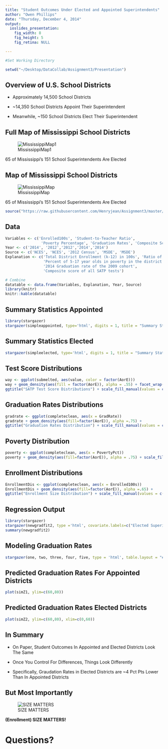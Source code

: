 ```yaml
---
title: "Student Outcomes Under Elected and Appointed Superintendents"
author: "Owen Phillips"
date: "Thursday, December 4, 2014"
output: 
  ioslides_presentation: 
    fig_width: 8
    fig_height: 5
    fig_retina: NULL

---
```

```r
#Set Working Directory 

setwd("~/Desktop/DataCollab/Assignment3/Presentation")
```

## Overview of U.S. School Districts 

- Approximately 14,500 School Districts 


- ~14,350 School Districts Appoint Their Superintendent 


- Meanwhile, ~150 School Districts Elect Their Superintendent 

## Full Map of Mississippi School Districts 

<div class="centered">
![MississippiMap1](https://raw.githubusercontent.com/Henryjean/Assignment3/master/Presentation/SchoolDistrict.jpeg)
</div>

<div class="centered">
65 of Mississippi's 151 School Superintendents Are Elected
</div>




## Map of Mississippi School Districts 

<div class="centered">
![MississippiMap](https://raw.githubusercontent.com/Henryjean/Assignment3/master/Presentation/SchoolDis.png)
</div>

<div class="centered">
65 of Mississippi's 151 School Superintendents Are Elected
</div>


```r
source("https://raw.githubusercontent.com/Henryjean/Assignment3/master/DataAnalysis.R")
```


## Data 

```r

Variables <- c('Enrolled100s', 'Student-to-Teacher Ratio',  
                'Poverty Percentage', 'Graduation Rates', 'Composite Score')
Year <- c('2014', '2012','2012','2014','2014')
Source <- c('NCES', 'NCES', '2012 Census', 'MSDE', 'MSDE')
Explanation <- c('Total District Enrollment (k-12) in 100s', 'Ratio of students to teachers in the district', 
                 'Percent of 5-17 year olds in poverty in the district', 
                 '2014 Graduation rate of the 2009 cohort', 
                 'Composite score of all SATP tests')

# Combine
datatable <- data.frame(Variables, Explanation, Year, Source)
library(knitr)
knitr::kable(datatable)


```



## Summary Statistics Appointed {.flexbox .vcenter}
```r
library(stargazer)
stargazer(simpleappointed, type='html', digits = 1, title = "Summary Statistics for Appointed Districts", header = FALSE)  

```


## Summary Statistics Elected {.flexbox .vcenter}
```r

stargazer(simpleelected, type='html', digits = 1, title = "Summary Stats for Elected Districts", header = FALSE)  

```

## Test Score Distributions {.flexbox .vcenter}
```r
way <- ggplot(submelted, aes(value, color = factor(AorE)))
way + geom_density(aes(fill = factor(AorE)), alpha = .55) + facet_wrap(~ variable) + 
ggtitle("SATP Test Score Distributions") + scale_fill_manual(values = c("#009966", "#D1322D")) + theme(legend.title=element_blank()) + scale_color_manual(values = c("#009966", "#D1322D"))
```

## Graduation Rates Distributions {.flexbox .vcenter}
```r
gradrate <- ggplot(completeclean, aes(x = GradRate))
gradrate + geom_density(aes(fill=factor(AorE)), alpha =.75) +
ggtitle("Graduation Rates Distribution") + scale_fill_manual(values = c("#009966", "#D1322D")) + theme(legend.title=element_blank())
```

## Poverty Distribution {.flexbox .vcenter}
```r
poverty <- ggplot(completeclean, aes(x = PovertyPct))
poverty + geom_density(aes(fill=factor(AorE)), alpha = .75) + scale_fill_manual(values = c("#009966", "#D1322D")) + theme(legend.title=element_blank()) + ggtitle("Povery Rates Distribution")
```

## Enrollment Distributions {.flexbox .vcenter}

```r
EnrollmentDis <- ggplot(completeclean, aes(x = Enrolled100s))
EnrollmentDis + geom_density(aes(fill=factor(AorE)), alpha =.65) +
ggtitle("Enrollment Size Distribution") + scale_fill_manual(values = c("#009966", "#D1322D")) + theme(legend.title=element_blank())
```

## Regression Output {.flexbox .vcenter}

```r

library(stargazer)
stargazer(newgradfit2, type ='html', covariate.labels=c("Elected Superintendent", "Pct Students in Poverty", "Student-to-Teacher Ratio", "Enrollment", "Elected:Enrollment"))
summary(newgradfit2)

```

## Modeling Graduation Rates 

```r

stargazer(one, two, three, four, five, type = 'html', table.layout = "#tn", covariate.labels=c("Elected Superintendent", "Pct Students in Poverty",  "Student-to-Teacher Ratio", "Enrollment", "Elected:Enrollment"), column.labels = "Graduation Rates")


```

## Predicted Graduation Rates For Appointed Districts {.flexbox .vcenter}

```r

plot(simZ1, ylim=c(60,80)) 

```

## Predicted Graduation Rates Elected Districts {.flexbox .vcenter}

```r

plot(simZ2, ylim=c(60,80), xlim=c(0,60)) 

``` 

## In Summary 

- On Paper, Student Outcomes In Appointed and Elected Districts Look The Same

- Once You Control For Differences, Things Look Differently 

- Specifically, Graudation Rates in Elected Districts are ~4 Pct Pts Lower Than In Appointed Districts 

## But Most Importantly 

<div class="centered">
![SIZE MATTERS](http://stream1.gifsoup.com/view7/2712973/size-matters-o.gif)
</div>

<div class="centered">

<b>
(Enrollment) SIZE MATTERS!
</b>
</div>


# Questions? 
